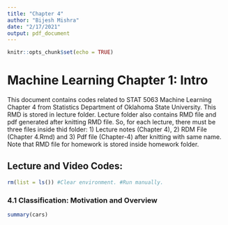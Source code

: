 ```yaml
---
title: "Chapter 4"
author: "Bijesh Mishra"
date: "2/17/2021"
output: pdf_document
---
```


```r
knitr::opts_chunk$set(echo = TRUE)
```

# Machine Learning Chapter 1: Intro

This document contains codes related to STAT 5063 Machine Learning Chapter 4 from Statistics Department of Oklahoma State University. This RMD is stored in lecture folder. Lecture folder also contains RMD file and pdf generated after knitting RMD file. So, for each lecture, there must be three files inside thid folder: 1) Lecture notes (Chapter 4), 2) RDM File (Chapter 4.Rmd) and 3) Pdf file (Chapter-4) after knitting with same name. Note that RMD file for homework is stored inside homework folder.

## Lecture and Video Codes:
```r
rm(list = ls()) #Clear environment. #Run manually.
```

### 4.1 Classification: Motivation and Overview
```r
summary(cars)
```
